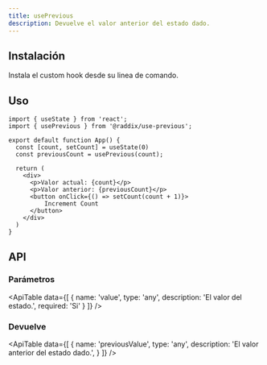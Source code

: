 ```yaml
---
title: usePrevious
description: Devuelve el valor anterior del estado dado.
---
```


## Instalación

Instala el custom hook desde su linea de comando.

<Snippet pkg text='@raddix/use-previous' />

## Uso

```tsx
import { useState } from 'react';
import { usePrevious } from '@raddix/use-previous';

export default function App() {
  const [count, setCount] = useState(0)
  const previousCount = usePrevious(count);

  return (
    <div>
      <p>Valor actual: {count}</p>
      <p>Valor anterior: {previousCount}</p>
      <button onClick={() => setCount(count + 1)}>
          Increment Count
      </button>
    </div>
  )
}
```

## API

### Parámetros

<ApiTable
  data={[
    {
      name: 'value',
      type: 'any',
      description: 'El valor del estado.',
      required: 'Si'
    }
  ]}
 />

### Devuelve

<ApiTable
  data={[
    {
      name: 'previousValue',
      type: 'any',
      description: 'El valor anterior del estado dado.',
    }
  ]}
 />